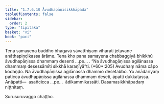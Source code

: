 ```yaml
---
title: "1.7.6.10 Āvudhapāṇisikkhāpada"
tableOfContents: false
sidebar:
  order: 2
type: "tipitaka"
basket: "vi"
book: "paci"
---
```



<DynamicBreadcrumb />

<Division number="637" book="paci" bookNo="2" page="263">

<Paragraph number="1996" book="paci">
Tena samayena buddho bhagavā sāvatthiyaṃ viharati jetavane anāthapiṇḍikassa ārāme. Tena kho pana samayena chabbaggiyā bhikkhū āvudhapāṇissa dhammaṃ desenti …pe… .
</Paragraph>

<Paragraph number="1997" book="paci">
<Emphasis>“Na āvudhapāṇissa agilānassa dhammaṃ desessāmīti sikkhā karaṇīyā”</Emphasis>ti. (*60*:<Emphasis>205</Emphasis>)
</Paragraph>

<Paragraph number="1998" book="paci">
<Emphasis>Āvudhaṃ</Emphasis> nāma cāpo kodaṇḍo.
</Paragraph>

<Paragraph number="1999" book="paci">
Na āvudhapāṇissa agilānassa dhammo desetabbo. Yo anādariyaṃ paṭicca āvudhapāṇissa agilānassa dhammaṃ deseti, āpatti dukkaṭassa.
</Paragraph>

<Paragraph number="2000" book="paci">
Anāpatti—  asañcicca …pe…  ādikammikassāti.

</Paragraph>
</Division>

<Paragraph number="2001" type="center" book="paci">
Dasamasikkhāpadaṃ niṭṭhitaṃ.

  
Surusuruvaggo chaṭṭho.
</Paragraph>